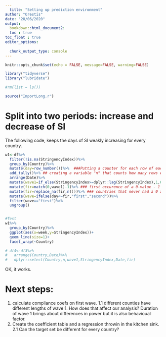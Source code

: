 ```yaml
---
  title: "Setting up prediction environment"
author: "Orestis"
date: "28/06/2020"
output: 
  bookdown::html_document2: 
  toc : true
toc_float : true
editor_options: 
  
  chunk_output_type: console
---
```

  
  <style>
  p.caption {
    font-size: 0.9em;
    font-style: italic;
    color: grey;
    margin-right: 10%;
    margin-left: 10%;  
    text-align: center;
  }
</style>
  
  
  
```r
knitr::opts_chunk$set(echo = FALSE, message=FALSE, warning=FALSE)

library("tidyverse")
library("lubridate")

#rm(list = ls())

source("ImportLong.r")


```

# Split into two periods: increase and decrease of SI

The following code, keeps the days of SI weakly increasing for every country.

```r
w1<-df%>%
  filter(!is.na(StringencyIndex))%>%
  group_by(Country)%>%
  mutate(day=row_number())%>%  ###Putting a counter for each row of each group
  add_tally()%>% ## creating a variable "n" that counts how many rows each group has.
  arrange(Date)%>% 
  mutate(wave1=if_else(StringencyIndex>=dplyr::lag(StringencyIndex),1,0))%>%
  mutate(fir=match(0,wave1)-1)%>% ### first occurence of a 0-value - 1 to discard the 0. 
  mutate(fir=replace_na(fir,n()))%>% ### countries that never had a 0 appear as NA. We replace NAs with total rows of 1's
  mutate(wave=ifelse(day<=fir,"first","second"))%>%
  filter(wave=="first")%>%
  ungroup()


#Test
w1%>%
  group_by(Country)%>%
  ggplot(aes(x=week,y=StringencyIndex))+
  geom_line(size=1)+
  facet_wrap(~Country)

# df4<-df3%>%
#   arrange(Country,Date)%>%
#   dplyr::select(Country,n,wave1,StringencyIndex,Date,fir)


```
OK, it works. 


# Next steps:
 
1. calculate compliance coefs on first wave. 
  1.1 different counties have different lengths of wave 1. How does that affect our analysis? Duration of wave 1 brings about differences in power but it is also behavioual factor.
2. Create the coefficient table and a regression throwin in the kitchen sink. 
  2.1 Can the target set be different for every country?


